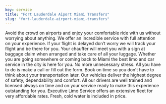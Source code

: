 ```yaml
---
key: service
title: "Fort Lauderdale Aiport Miami Transfers"
slug: "fort-lauderdale-airport-miami-transfers"
---
```


Avoid the crowd on airports and enjoy your comfortable ride with us without worrying about anything. We offer an incredible service with full attention on your experience. If your flight is delayed don’t worry we will track your flight and  be there for you. Your chauffer will meet you with a sign at baggage claim when arranged and take care of all your luggage. 
Whether you are going somewhere or coming back to Miami the best limo and car service in the city is here for you. No more unnecessary stress. All you have to do is make a call or fill out the form. Book on time so you don’t have to think about your transportation later. 
Our vehicles deliver the highest degree of safety, dependability and comfort. All our drivers are well trained and licensed always on time and on your service ready to make this experience outstanding for you. Executive Limo Service offers an extensive fleet for very affordable rates. Fresh, cold water is included in price.
